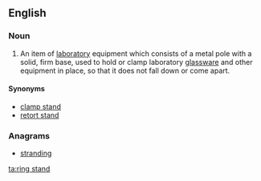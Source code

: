 ==English==

===Noun===
{{en-noun|head=[[ring]] [[stand]]}}

# {{label|en|chemistry}} An item of [[laboratory]] equipment which consists of a metal pole with a solid, firm base, used to hold or clamp laboratory [[glassware]] and other equipment in place, so that it does not fall down or come apart.

====Synonyms====
* [[clamp stand]]
* [[retort stand]]

===Anagrams===
* [[stranding#English|stranding]]

[[ta:ring stand]]